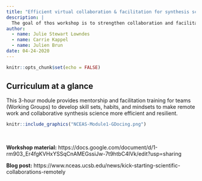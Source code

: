 ```yaml
---
title: "Efficient virtual collaboration & facilitation for synthesis science"
description: |
  The goal of thos workshop is to strengthen collaboration and facilitation skills in remote meetings for synthesis science using social and technical approaches that you can immediately implement with your tam.
author:
  - name: Julie Stewart Lowndes
  - name: Carrie Kappel
  - name: Julien Brun
date: 04-24-2020
---
```



```r
knitr::opts_chunk$set(echo = FALSE)
```

## Curriculum at a glance 

This 3-hour module provides mentorship and facilitation training for teams (Working Groups) to develop skill sets, habits, and mindsets to make remote work and collaborative synthesis science more efficient and resilient.

```r
knitr::include_graphics("NCEAS-Module1-GDocing.png")
```

<br>

**Workshop material:**
https://docs.google.com/document/d/1-rm903_Er4fgKVHxYSSqCnAMEGssiJw-7t9htbC4IVk/edit?usp=sharing

**Blog post:** https://www.nceas.ucsb.edu/news/kick-starting-scientific-collaborations-remotely